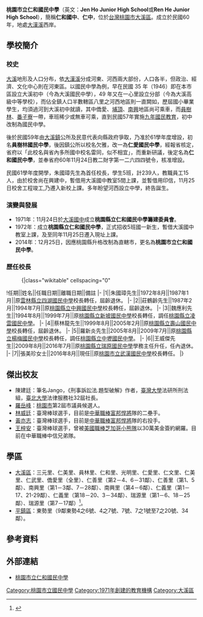 {{Infobox_School
| name = 桃園市立仁和國民中學
| other_name = Jen Ho(Ren He) Junior High School
| image = [[File:Ren_He_Junior_High_School_Logo.gif|File:Ren He Junior High School Logo.gif]]
| motto = 公誠勤敏
| established = 1971年
| type = 市立[[國民中學|國民中學]]
| district = {{flagicon|TWN}}[[台灣|台灣]][[桃園市|桃園市]][[大溪區|大溪區]]
| principal = 張美珍
| grades = 三年制，共59班。<br>七年級18班<br>八年級18班<br>九年級19班
| faculty = 150人
| staff = 13人
| students = 1,862（2016年）
| address = 335桃園市大溪區仁和七街55號
| tel = 886-3-390-6626
| website = [http://www.jhjhs.tyc.edu.tw/ http://www.jhjhs.tyc.edu.tw/]
| telephone = 
}}
'''桃園市立仁和國民中學'''（英文：'''Jen Ho Junior High School'''或'''Ren He Junior High School'''），簡稱'''仁和國中'''、'''仁中'''，位於[[台灣|台灣]][[桃園市|桃園市]][[大溪區|大溪區]]。成立於民國60年，地處[[大漢溪|大漢溪]]西岸。

==學校簡介==
===校史===
[[大溪|大溪]]地形及人口分布，依[[大漢溪|大漢溪]]分成河東、河西兩大部份，人口各半，但政治、經濟、文化中心則在河東區。以國民中學為例，早在民國 35 年（1946）即在本市區設立大溪初中（今為大溪國民中學），49 年又在一心里設立分部（今為大溪高級中等學校），而佔全鎮人口半數轄區八里之河西地區則一直闕如，歷屆國小畢業學生，均須過河到大溪初中就讀，其中僑愛、[[埔頂|埔頂]]、[[南興|南興]]地區尚可乘車，而[[員樹林|員樹林]]、[[番子寮|番子寮]]一帶，車班稀少或無車可乘，直到民國57年實施[[九年國民教育|九年國民教育]]，初中改制為國民中學。

後於民國59年由[[大溪鎮|大溪鎮]]公所及民意代表向縣政府爭取，乃准於61學年度增設，初名'''員樹林國民中學'''，後因鎮公所以校名欠雅，改一為'''仁愛國民中學'''，經報省核定，省府以「此校名與省內多所國中校名雷同，似不相宜」，而重新研議，後定名為'''仁和國民中學'''，並奉省府60年11月24日教二財字第一二六四四號令，核准增設。

民國61學年度開學，朱國璋先生為首任校長，學生5班，計239人，教職員工15人，由於校舍尚在興建中，暫借用大溪國中教室5間上課，並暫借用印信，11月25日校舍工程竣工,乃遷入新校上課。多年盼望河西設立中學，終告誕生。

===演變與發展===
*1971年：11月24日於[[桃園市立大溪國民中學|大溪國中]]成立'''桃園縣立仁和國民中學籌建委員會'''。
*1972年：成立'''桃園縣立仁和國民中學'''，正式招收5班國一新生，暫借大溪國中教室上課，及至同年11月25日遷入現址上課。
*2014年：12月25日，因應桃園縣升格改制為直轄市，更名為'''桃園市立仁和國民中學'''。
===歷任校長===
<!--原任校名以任職時校名為主，不需要更為現今名稱-->
:{|class="wikitable" cellspacing="0"
!任期||姓名||任職日期||離職日期||備註
|-
|1||朱國璋先生||1972年8月||1987年1月||原[[雲林縣立四湖國民中學|雲林縣立四湖國民中學]]校長轉任，屆齡退休。
|-
|2||莊鶴齡先生||1987年2月||1994年7月||原[[桃園市立中興國民中學|桃園縣立中興國民中學]]校長轉任，屆齡退休。
|-
|3||魏應利先生||1994年8月||1999年7月||原[[桃園市立觀音高級中等學校|桃園縣立新坡國民中學]]校長轉任，調任[[桃園市立凌雲國民中學|桃園縣立凌雲國民中學]]。
|-
|4||蔡林龍先生||1999年8月||2005年2月||原[[桃園市立壽山高級中等學校|桃園縣立壽山國民中學]]校長轉任，屆齡退休。
|-
|5||羅新炎先生||2005年8月||2009年7月||原[[桃園市立楊梅國民中學|桃園縣立楊梅國民中學]]校長轉任，調任[[桃園市立中壢國民中學|桃園縣立中壢國民中學]]。
|-
|6||王威傑先生||2009年8月||2016年7月||原[[桃園市立瑞原國民中學|桃園縣立瑞原國民中學]]學務主任升任，任內退休。
|-
|7||張美珍女士||2016年8月||現任||原[[桃園市立武漢國民中學|桃園市立武漢國民中學]]校長轉任。
|}

==傑出校友==
*陳建廷：筆名Jango，《刑事訴訟法.題型破解》作者，[[臺灣大學|臺灣大學]]法研所刑法組，[[臺北大學|臺北大學]]法律服務社32屆社長。
*[[羅岳峰|羅岳峰]]：[[桃園市|桃園市]]第2屆市議員候選人。
*[[林威廷|林威廷]]：臺灣棒球選手，目前是[[中華職棒|中華職棒]][[富邦悍將|富邦悍將]]隊的二壘手。
*[[黃亦志|黃亦志]]：臺灣棒球選手，目前是[[中華職棒|中華職棒]][[富邦悍將|富邦悍將]]隊的右投手。
*[[王梓安|王梓安]]：臺灣棒球選手，曾被[[美國職棒|美國職棒]][[芝加哥小熊隊|芝加哥小熊隊]]以30萬美金簽約網羅。目前在中華職棒中信兄弟隊。

== 學區 ==
*[[大溪區|大溪區]]：三元里、仁美里、員林里、仁和里、光明里、仁愛里、仁文里、仁美里、仁武里、僑愛里（全里）、仁善里（第2－4、6－31鄰）、仁善里（第1、5鄰）、南興里（第1－3鄰、7－28鄰）、南興里（第4－6鄰）、仁義里（第1－17、21-29鄰）、仁義里（第18－20、3－34鄰）、瑞源里（第1－6、18－25鄰）、瑞源里（第7－17鄰）<ref>{{Cite web |url=http://www.tycg.gov.tw/edu/home.jsp?id=42&parentpath=0,41 |title=桃園市107學年度國民中小學學區劃分一覽表 |accessdate=2018-06-18 |archive-date=2018-06-18 |archive-url=https://web.archive.org/web/20180618190839/http://www.tycg.gov.tw/edu/home.jsp?id=42&parentpath=0,41 |dead-url=no }}</ref>。
*[[平鎮區|平鎮區]]：東勢里（9鄰東勢4之6號、4之7號、7號、7之1號至7之20號、34鄰）。

==參考資料==
{{reflist}}

== 外部連結 ==
*[http://www.jhjhs.tyc.edu.tw/ 桃園市立仁和國民中學] {{Wayback|url=http://www.jhjhs.tyc.edu.tw/ |date=20111005013118 }}

{{桃園市國民中學}}

[[Category:桃園市立國民中學|Category:桃園市立國民中學]]
[[Category:1971年創建的教育機構|Category:1971年創建的教育機構]]
[[Category:大溪區|Category:大溪區]]